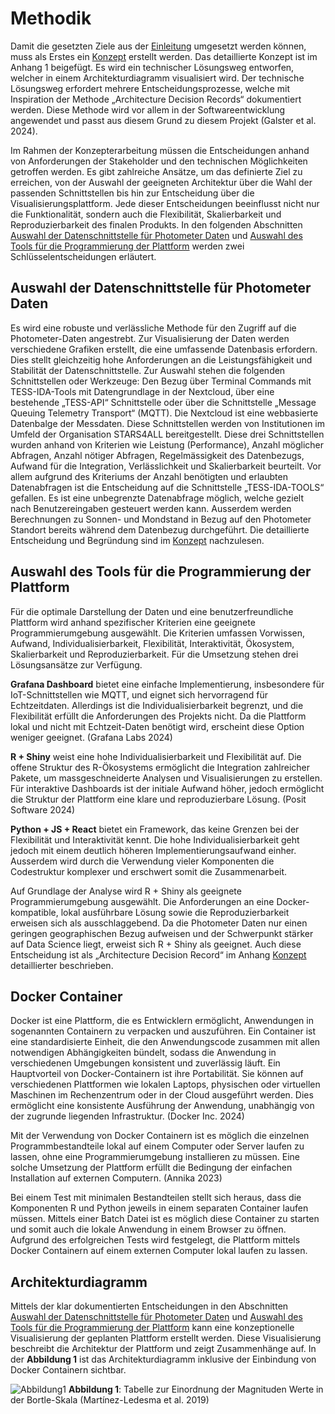 # Methodik

Damit die gesetzten Ziele aus der [Einleitung](./einleitung) umgesetzt werden können, muss als Erstes ein [Konzept](../konzept) erstellt werden. Das detaillierte Konzept ist im Anhang 1 beigefügt. Es wird ein technischer Lösungsweg entworfen, welcher in einem Architekturdiagramm visualisiert wird. Der technische Lösungsweg erfordert mehrere Entscheidungsprozesse, welche mit Inspiration der Methode „Architecture Decision Records“ dokumentiert werden. Diese Methode wird vor allem in der Softwareentwicklung angewendet und passt aus diesem Grund zu diesem Projekt (Galster et al. 2024).

Im Rahmen der Konzepterarbeitung müssen die Entscheidungen anhand von Anforderungen der Stakeholder und den technischen Möglichkeiten getroffen werden.
Es gibt zahlreiche Ansätze, um das definierte Ziel zu erreichen, von der Auswahl der geeigneten Architektur über die Wahl der passenden Schnittstellen bis hin zur Entscheidung über die Visualisierungsplattform.
Jede dieser Entscheidungen beeinflusst nicht nur die Funktionalität, sondern auch die Flexibilität, Skalierbarkeit und Reproduzierbarkeit des finalen Produkts.
In den folgenden Abschnitten [Auswahl der Datenschnittstelle für Photometer Daten](#auswahl-der-datenschnittstelle-fur-photometer-daten) und [Auswahl des Tools für die Programmierung der Plattform](#auswahl-des-tools-für-die-programmierung-der-plattform) werden zwei Schlüsselentscheidungen erläutert.

## Auswahl der Datenschnittstelle für Photometer Daten

Es wird eine robuste und verlässliche Methode für den Zugriff auf die Photometer-Daten angestrebt. Zur Visualisierung der Daten werden verschiedene Grafiken erstellt, die eine umfassende Datenbasis erfordern. Dies stellt gleichzeitig hohe Anforderungen an die Leistungsfähigkeit und Stabilität der Datenschnittstelle. Zur Auswahl stehen die folgenden Schnittstellen oder Werkzeuge: Den Bezug über Terminal Commands mit TESS-IDA-Tools mit Datengrundlage in der Nextcloud, über eine bestehende „TESS-API“ Schnittstelle oder über die Schnittstelle „Message Queuing Telemetry Transport“ (MQTT). Die Nextcloud ist eine webbasierte Datenbalge der Messdaten. Diese Schnittstellen werden von Institutionen im Umfeld der Organisation STARS4ALL bereitgestellt. Diese drei Schnittstellen wurden anhand von Kriterien wie Leistung (Performance), Anzahl möglicher Abfragen, Anzahl nötiger Abfragen, Regelmässigkeit des Datenbezugs, Aufwand für die Integration, Verlässlichkeit und Skalierbarkeit beurteilt. Vor allem aufgrund des Kriteriums der Anzahl benötigten und erlaubten Datenabfragen ist die Entscheidung auf die Schnittstelle „TESS-IDA-TOOLS“ gefallen. Es ist eine unbegrenzte Datenabfrage möglich, welche gezielt nach Benutzereingaben gesteuert werden kann. Ausserdem werden Berechnungen zu Sonnen- und Mondstand in Bezug auf den Photometer Standort bereits während dem Datenbezug durchgeführt. Die detaillierte Entscheidung und Begründung sind im [Konzept](../konzept) nachzulesen.

## Auswahl des Tools für die Programmierung der Plattform

Für die optimale Darstellung der Daten und eine benutzerfreundliche Plattform wird anhand spezifischer Kriterien eine geeignete Programmierumgebung ausgewählt. Die Kriterien umfassen Vorwissen, Aufwand, Individualisierbarkeit, Flexibilität, Interaktivität, Ökosystem, Skalierbarkeit und Reproduzierbarkeit. Für die Umsetzung stehen drei Lösungsansätze zur Verfügung.

**Grafana Dashboard** bietet eine einfache Implementierung, insbesondere für IoT-Schnittstellen wie MQTT, und eignet sich hervorragend für Echtzeitdaten. Allerdings ist die Individualisierbarkeit begrenzt, und die Flexibilität erfüllt die Anforderungen des Projekts nicht. Da die Plattform lokal und nicht mit Echtzeit-Daten benötigt wird, erscheint diese Option weniger geeignet. (Grafana Labs 2024)

**R + Shiny** weist eine hohe Individualisierbarkeit und Flexibilität auf. Die offene Struktur des R-Ökosystems ermöglicht die Integration zahlreicher Pakete, um massgeschneiderte Analysen und Visualisierungen zu erstellen. Für interaktive Dashboards ist der initiale Aufwand höher, jedoch ermöglicht die Struktur der Plattform eine klare und reproduzierbare Lösung. (Posit Software 2024)

**Python + JS + React** bietet ein Framework, das keine Grenzen bei der Flexibilität und Interaktivität kennt. Die hohe Individualisierbarkeit geht jedoch mit einem deutlich höheren Implementierungsaufwand einher. Ausserdem wird durch die Verwendung vieler Komponenten die Codestruktur komplexer und erschwert somit die Zusammenarbeit.

Auf Grundlage der Analyse wird R + Shiny als geeignete Programmierumgebung ausgewählt. Die Anforderungen an eine Docker-kompatible, lokal ausführbare Lösung sowie die Reproduzierbarkeit erweisen sich als ausschlaggebend. Da die Photometer Daten nur einen geringen geographischen Bezug aufweisen und der Schwerpunkt stärker auf Data Science liegt, erweist sich R + Shiny als geeignet. Auch diese Entscheidung ist als „Architecture Decision Record“ im Anhang [Konzept](../konzept) detaillierter beschrieben.

## Docker Container

Docker ist eine Plattform, die es Entwicklern ermöglicht, Anwendungen in sogenannten Containern zu verpacken und auszuführen. Ein Container ist eine standardisierte Einheit, die den Anwendungscode zusammen mit allen notwendigen Abhängigkeiten bündelt, sodass die Anwendung in verschiedenen Umgebungen konsistent und zuverlässig läuft. Ein Hauptvorteil von Docker-Containern ist ihre Portabilität. Sie können auf verschiedenen Plattformen wie lokalen Laptops, physischen oder virtuellen Maschinen im Rechenzentrum oder in der Cloud ausgeführt werden. Dies ermöglicht eine konsistente Ausführung der Anwendung, unabhängig von der zugrunde liegenden Infrastruktur. (Docker Inc. 2024)

Mit der Verwendung von Docker Containern ist es möglich die einzelnen Programmbestandteile lokal auf einem Computer oder Server laufen zu lassen, ohne eine Programmierumgebung installieren zu müssen. Eine solche Umsetzung der Plattform erfüllt die Bedingung der einfachen Installation auf externen Computern. (Annika 2023)

Bei einem Test mit minimalen Bestandteilen stellt sich heraus, dass die Komponenten R und Python jeweils in einem separaten Container laufen müssen. Mittels einer Batch Datei ist es möglich diese Container zu starten und somit auch die lokale Anwendung in einem Browser zu öffnen. Aufgrund des erfolgreichen Tests wird festgelegt, die Plattform mittels Docker Containern auf einem externen Computer lokal laufen zu lassen.

## Architekturdiagramm

Mittels der klar dokumentierten Entscheidungen in den Abschnitten [Auswahl der Datenschnittstelle für Photometer Daten](#auswahl-der-datenschnittstelle-fur-photometer-daten) und [Auswahl des Tools für die Programmierung der Plattform](#auswahl-des-tools-für-die-programmierung-der-plattform) kann eine konzeptionelle Visualisierung der geplanten Plattform erstellt werden. Diese Visualisierung beschreibt die Architektur der Plattform und zeigt Zusammenhänge auf. In der **Abbildung 1** ist das Architekturdiagramm inklusive der Einbindung von Docker Containern sichtbar.

![Abbildung1](/documentary/20241123_Server_Achitecture_Gantrisch_2.png)
**Abbildung 1**: Tabelle zur Einordnung der Magnituden Werte in der Bortle-Skala (Martínez-Ledesma et al. 2019)
